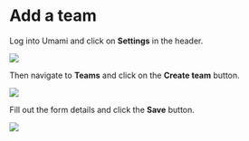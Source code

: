 # Add a team

Log into Umami and click on **Settings** in the header.

<img src="/images/v2/header.png" />

Then navigate to **Teams** and click on the **Create team** button.

<img src="/images/v2/add-team.png" />

Fill out the form details and click the **Save** button.

<img src="/images/v2/add-team-form.png" />